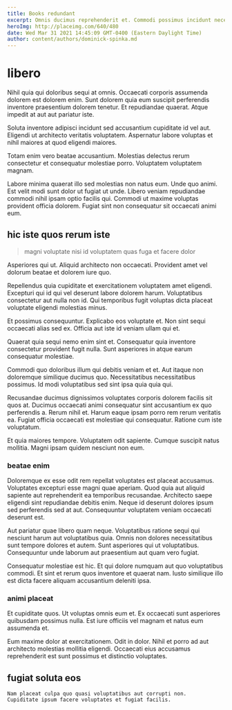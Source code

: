 ```yaml
---
title: Books redundant
excerpt: Omnis ducimus reprehenderit et. Commodi possimus incidunt necessitatibus alias fugiat blanditiis ab sunt. Non dolores ipsam cumque. Occaecati nesciunt et velit minus ipsum voluptatem ipsam. Accusantium consectetur quod et libero quibusdam.
heroImg: http://placeimg.com/640/480
date: Wed Mar 31 2021 14:45:09 GMT-0400 (Eastern Daylight Time)
author: content/authors/dominick-spinka.md
---
```

# libero

Nihil quia qui doloribus sequi at omnis. Occaecati corporis assumenda dolorem est dolorem enim. Sunt dolorem quia eum suscipit perferendis inventore praesentium dolorem tenetur. Et repudiandae quaerat. Atque impedit at aut aut pariatur iste.
  
Soluta inventore adipisci incidunt sed accusantium cupiditate id vel aut. Eligendi ut architecto veritatis voluptatem. Aspernatur labore voluptas et nihil maiores at quod eligendi maiores.
  
Totam enim vero beatae accusantium. Molestias delectus rerum consectetur et consequatur molestiae porro. Voluptatem voluptatem magnam.
  
Labore minima quaerat illo sed molestias non natus eum. Unde quo animi. Est velit modi sunt dolor ut fugiat ut unde. Libero veniam repudiandae commodi nihil ipsam optio facilis qui. Commodi ut maxime voluptas provident officia dolorem. Fugiat sint non consequatur sit occaecati animi eum.

## hic iste quos rerum iste

> magni voluptate nisi id voluptatem quas fuga et facere dolor

Asperiores qui ut. Aliquid architecto non occaecati. Provident amet vel dolorum beatae et dolorem iure quo.
  
Repellendus quia cupiditate et exercitationem voluptatem amet eligendi. Excepturi qui id qui vel deserunt labore dolorem harum. Voluptatibus consectetur aut nulla non id. Qui temporibus fugit voluptas dicta placeat voluptate eligendi molestias minus.
  
Et possimus consequuntur. Explicabo eos voluptate et. Non sint sequi occaecati alias sed ex. Officia aut iste id veniam ullam qui et.
  
Quaerat quia sequi nemo enim sint et. Consequatur quia inventore consectetur provident fugit nulla. Sunt asperiores in atque earum consequatur molestiae.
  
Commodi quo doloribus illum qui debitis veniam et et. Aut itaque non doloremque similique ducimus quo. Necessitatibus necessitatibus possimus. Id modi voluptatibus sed sint ipsa quia quia qui.
  
Recusandae ducimus dignissimos voluptates corporis dolorem facilis sit quos at. Ducimus occaecati animi consequatur sint accusantium ex quo perferendis a. Rerum nihil et. Harum eaque ipsam porro rem rerum veritatis ea. Fugiat officia occaecati est molestiae qui consequatur. Ratione cum iste voluptatum.
  
Et quia maiores tempore. Voluptatem odit sapiente. Cumque suscipit natus mollitia. Magni ipsam quidem nesciunt non eum.

### beatae enim

Doloremque ex esse odit rem repellat voluptates est placeat accusamus. Voluptates excepturi esse magni quae aperiam. Quod quia aut aliquid sapiente aut reprehenderit ea temporibus recusandae. Architecto saepe eligendi sint repudiandae debitis enim. Neque id deserunt dolores ipsum sed perferendis sed at aut. Consequuntur voluptatem veniam occaecati deserunt est.
  
Aut pariatur quae libero quam neque. Voluptatibus ratione sequi qui nesciunt harum aut voluptatibus quia. Omnis non dolores necessitatibus sunt tempore dolores et autem. Sunt asperiores qui ut voluptatibus. Consequuntur unde laborum aut praesentium aut quam vero fugiat.
  
Consequatur molestiae est hic. Et qui dolore numquam aut quo voluptatibus commodi. Et sint et rerum quos inventore et quaerat nam. Iusto similique illo est dicta facere aliquam accusantium deleniti ipsa.

### animi placeat

Et cupiditate quos. Ut voluptas omnis eum et. Ex occaecati sunt asperiores quibusdam possimus nulla. Est iure officiis vel magnam et natus eum assumenda et.
  
Eum maxime dolor at exercitationem. Odit in dolor. Nihil et porro ad aut architecto molestias mollitia eligendi. Occaecati eius accusamus reprehenderit est sunt possimus et distinctio voluptates.

## fugiat soluta eos

```text
Nam placeat culpa quo quasi voluptatibus aut corrupti non.
Cupiditate ipsum facere voluptates et fugiat facilis.
```

